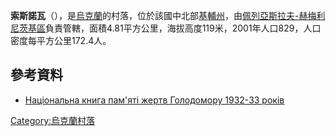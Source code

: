 {{coord|50|9|19|N|31|45|42|E|scale:30000|display=title}}

'''索斯諾瓦'''（{{lang-uk|Соснова}}），是[[烏克蘭|烏克蘭]]的村落，位於該國中北部[[基輔州|基輔州]]，由[[佩列亞斯拉夫-赫梅利尼茨基區|佩列亞斯拉夫-赫梅利尼茨基區]]負責管轄，面積4.81平方公里，海拔高度119米，2001年人口829，人口密度每平方公里172.4人。

==參考資料==
*[https://web.archive.org/web/20130925094429/http://www.memory.gov.ua/data/upload/publication/main/ua/1090/19.pdf Національна книга пам'яті жертв Голодомору 1932-33 років]

{{Ukraine-geo-stub}}
[[Category:烏克蘭村落|Category:烏克蘭村落]]